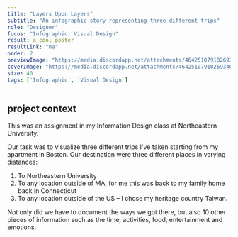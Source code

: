 ```yaml
---
title: "Layers Upon Layers"
subtitle: "An infographic story representing three different trips"
role: "Designer"
focus: "Infographic, Visual Design"
result: a cool poster
resultLink: "na"
order: 2
previewImage: "https://media.discordapp.net/attachments/464251079102693409/943756591629500456/Screen_Shot_2022-02-17_at_1.31.15_AM.png"
coverImage: "https://media.discordapp.net/attachments/464251079102693409/943756591629500456/Screen_Shot_2022-02-17_at_1.31.15_AM.png"
size: 40
tags: ['Infographic', 'Visual Design']
---
```



## project context
This was an assignment in my Information Design class at Northeastern University.

Our task was to visualize three different trips I've taken starting from my apartment in Boston. Our destination were three different places in varying distances:
1. To Northeastern University
2. To any location outside of MA, for me this was back to my family home back in Connecticut
3. To any location outside of the US – I chose my heritage country Taiwan.

Not only did we have to document the ways we got there, but also 10 other pieces of information such as the time, activities, food, entertainment and emotions.

<Bepis src={layers}/>

